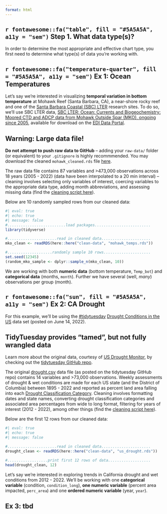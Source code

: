 ```yaml
---
format: html
---
```


## `r fontawesome::fa("table", fill = "#5A5A5A", a11y = "sem")` Step 1. What data type(s)?

In order to determine the most appropriate and effective chart type, you first need to determine what type(s) of data you're working with. 

::: panel-tabset

## **`r fontawesome::fa("temperature-quarter", fill = "#5A5A5A", a11y = "sem")` Ex 1:** Ocean Temperatures

Let's say we're interested in visualizing **temporal variation in bottom temperature** at Mohawk Reef (Santa Barbara, CA), a near-shore rocky reef and one of the [Santa Barbara Coastal (SBC) LTER](https://sbclter.msi.ucsb.edu/) research sites. To do so, we'll use SBC LTER data, [SBC LTER: Ocean: Currents and Biogeochemistry: Moored CTD and ADCP data from Mohawk Outside Spar (MKO), ongoing since 2005](https://pasta.lternet.edu/package/eml/knb-lter-sbc/2007/16), available for download on the [EDI Data Portal](https://portal.edirepository.org/nis/home.jsp).

::: callout-important
## Warning: Large data file!
**Do not attempt to push raw data to GitHub** -- adding your `raw-data/` folder (or equivalent) to your `.gitignore` is highly recommmended. You may download the cleaned `mohawk_cleaned.rds` file [here](https://github.com/UCSB-MEDS/data-viz-practice/blob/main/clean-data/mohawk_temps.rds).
:::

The raw data file contains 87 variables and >473,000 observations across 18 years (2005 - 2022) (data have been interpolated to a 20 min interval) -- cleaning involves selecting only variables of interest,  coercing variables to the appropriate data type, adding month abbreviations, and assessing missing data (find the [cleaning script here](https://github.com/UCSB-MEDS/data-viz-practice/blob/main/data-wrangling/ocean-temps.R)).

Below are 10 randomly sampled rows from our cleaned data:

```r
#| eval: true
#| echo: true
#| message: false
#..........................load packages.........................
library(tidyverse)

#......................read in cleaned data......................
mko_clean <- readRDS(here::here("clean-data", "mohawk_temps.rds"))

#....................randomly sample 10 rows.....................
set.seed(12345) 
(random_mko_sample <- dplyr::sample_n(mko_clean, 10))
```

We are working with both **numeric data** (bottom temperature, `Temp_bot`) and **categorical data** (months, `month`). Further we have several (well, *many*) observations per group (month).

## **`r fontawesome::fa("sun", fill = "#5A5A5A", a11y = "sem")` Ex 2:** CA Drought

For this example, we'll be using the [#tidytuesday](https://github.com/rfordatascience/tidytuesday) [Drought Conditions in the US](https://github.com/rfordatascience/tidytuesday/tree/master/data/2022/2022-06-14) data set (posted on June 14, 2022). 

::: callout-important
## TidyTuesday provides "tamed", but not fully wrangled data
Learn more about the original data, courtesy of [US Drought Monitor](https://droughtmonitor.unl.edu/DmData/DataDownload/DSCI.aspx), by checking out the [tidytuesday GitHub repo](https://github.com/rfordatascience/tidytuesday/tree/master/data/2022/2022-06-14).
:::

The original [drought.csv](https://raw.githubusercontent.com/rfordatascience/tidytuesday/master/data/2022/2022-06-14/drought.csv) data file (as posted on the tidytuesday GitHub repo) contains 14 variables and >73,000 observations. Weekly assessments of drought & wet conditions are made for each US state (and the District of Columbia) between 1895 - 2022 and reported as percent land area falling into each [Drought Classification Category](https://droughtmonitor.unl.edu/About/AbouttheData/DroughtClassification.aspx). Cleaning involves formatting dates and state names, converting drought classification categories and associated area percentages from wide to long format, filtering for years of interest (2012 - 2022), among other things (find the [cleaning script here](https://github.com/UCSB-MEDS/ggplot2-workflow/blob/main/data-wrangling/drought.R)).

Below are the first 12 rows from our cleaned data:

```r
#| eval: true
#| echo: true
#| message: false

#......................read in cleaned data......................
drought_clean <- readRDS(here::here("clean-data", "us_drought.rds"))

#..................print first 12 rows of data...................
head(drought_clean, 12)
```
Let's say we're interested in exploring trends in California drought and wet conditions from 2012 - 2022. We'll be working with one **categorical variable** (condition, `condition_long`), **one numeric variable** (percent area impacted, `perc_area`) and one **ordered numeric variable** (year, `year`).

## **Ex 3:** tbd

:::